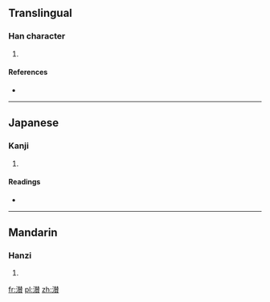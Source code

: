 ==Translingual==

===Han character===
{{Han char|rn=85|rad=水|as=15|sn=18|four=|canj=水手人金 (EQOC)}}

# {{defn|Han|sort=水15}}

====References====
* {{Han ref|kx=0658.070|dkj=18564|hdz=31776.030|uh=6FFD|ud=28669}}

----

==Japanese==

===Kanji===
{{ja-kanji|grade=|rs=水15}}

# {{defn|Japanese|sort=水15}}

====Readings====
* {{ja-readings|on=[[さん]] (san)|kun=}}

----

==Mandarin==

===Hanzi===
{{cmn-hanzi|pin=[[cuán]] ([[cuan2]]), [[qián]] ([[qian2]]), [[zā]] ([[za1]]), [[zàn]] ([[zan4]])|wg=ts'uan<sup>2</sup>, ch'ien<sup>2</sup>, tsa<sup>1</sup>, tsan<sup>4</sup>}}

# {{defn|Mandarin|sort=水15}}

[[fr:濽]]
[[pl:濽]]
[[zh:濽]]